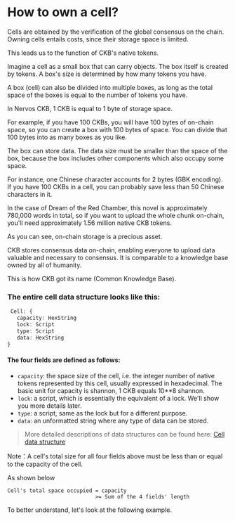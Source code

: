 # How to own a cell?

Cells are obtained by the verification of the global consensus on the chain. Owning cells entails costs, since their storage space is limited.

This leads us to the function of CKB's native tokens.

Imagine a cell as a small box that can carry objects. The box itself is created by tokens. A box's size is determined by how many tokens you have.

A box (cell) can also be divided into multiple boxes, as long as the total space of the boxes is equal to the number of tokens you have.

In Nervos CKB, 1 CKB is equal to 1 byte of storage space.

For example, if you have 100 CKBs, you will have 100 bytes of on-chain space, so you can create a box with 100 bytes of space. You can divide that 100 bytes into as many boxes as you like.

The box can store data. The data size must be smaller than the space of the box, because the box includes other components which also occupy some space.

For instance, one Chinese character accounts for 2 bytes (GBK encoding). If you have 100 CKBs in a cell, you can probably save less than 50 Chinese characters in it.

In the case of Dream of the Red Chamber, this novel is approximately 780,000 words in total, so if you want to upload the whole chunk on-chain, you'll need approximately 1.56 million native CKB tokens.

As you can see, on-chain storage is a precious asset.

CKB stores consensus data on-chain, enabling everyone to upload data valuable and necessary to consensus. It is comparable to a knowledge base owned by all of humanity.

This is how CKB got its name (Common Knowledge Base).
<br />

### The entire cell data structure looks like this:

``` ts
 Cell: {
   capacity: HexString
   lock: Script
   type: Script
   data: HexString
}
```

#### The four fields are defined as follows:

- `capacity`: the space size of the cell, i.e. the integer number of native tokens represented by this cell, usually expressed in hexadecimal. The basic unit for capacity is shannon, 1 CKB equals 10**8 shannon.
- `lock`: a script, which is essentially the equivalent of a lock. We'll show you more details later.
- `type`: a script, same as the lock but for a different purpose.
- `data`: an unformatted string where any type of data can be stored.

>More detailed descriptions of data structures can be found here: [Cell data structure](https://github.com/nervosnetwork/rfcs/blob/master/rfcs/0019-data-structures/0019-data-structures.md#Cell)

Note：A cell's total size for all four fields above must be less than or equal to the capacity of the cell.

As shown below

```
Cell's total space occupied = capacity
                            >= Sum of the 4 fields' length
```

To better understand, let's look at the following example.

